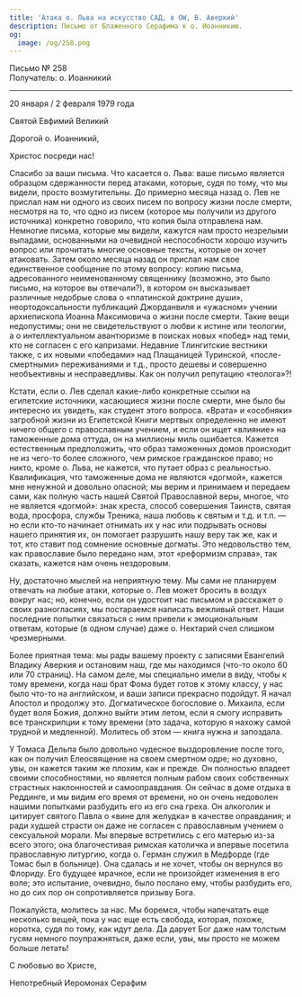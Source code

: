 ```yaml
---
title: 'Атака о. Льва на искусство САД, в OW, В. Аверкий'
description: Письмо от Блаженного Серафима к о. Иоанникию.
og:
  image: /og/258.png
---
```


<div style={{textAlign:'right', fontFamily:'monospace'}}>Письмо № 258</div>
<div style={{textAlign:'left', fontFamily:'monospace'}}>Получатель: о. Иоанникий</div>

---

20 января / 2 февраля 1979 года

Святой Евфимий Великий

Дорогой о. Иоанникий,

Христос посреди нас!

Спасибо за ваши письма. Что касается о. Льва: ваше письмо является образцом сдержанности перед атаками, которые, судя по тому, что мы видели, просто возмутительны. До примерно месяца назад о. Лев не прислал нам ни одного из своих писем по вопросу жизни после смерти, несмотря на то, что одно из писем (которое мы получили из другого источника) конкретно говорило, что копия была отправлена нам. Немногие письма, которые мы видели, кажутся нам просто незрелыми выпадами, основанными на очевидной неспособности хорошо изучить вопрос или прочитать многие основные тексты, которые он хочет атаковать. Затем около месяца назад он прислал нам свое единственное сообщение по этому вопросу: копию письма, адресованного неименованному священнику (возможно, это было письмо, на которое вы отвечали?), в котором он высказывает различные недобрые слова о «платинской доктрине души», неортодоксальности публикаций Джорданвиля и «ужасном» учении архиепископа Иоанна Максимовича о жизни после смерти. Такие вещи недопустимы; они не свидетельствуют о любви к истине или теологии, а о интеллектуальном авантюризме в поисках новых «побед» над теми, кто не согласен с его капризами. Недавние Тлингитские вестники также, с их новыми «победами» над Плащаницей Туринской, «после-смертными» переживаниями и т.д., просто дешевы и совершенно необъективны и несправедливы. Как он получил репутацию «теолога»?!

Кстати, если о. Лев сделал какие-либо конкретные ссылки на египетские источники, касающиеся жизни после смерти, мне было бы интересно их увидеть, как студент этого вопроса. «Врата» и «особняки» загробной жизни из Египетской Книги мертвых определенно не имеют ничего общего с православным учением, и если он ищет «влияние» на таможенные дома оттуда, он на миллионы миль ошибается. Кажется естественным предположить, что образ таможенных домов происходит не из чего-то более сложного, чем римское гражданское право; но никто, кроме о. Льва, не кажется, что путает образ с реальностью. Квалификация, что таможенные дома не являются «догмой», кажется мне ненужной и довольно опасной; мы верим и принимаем и передаем сами, как полную часть нашей Святой Православной веры, многое, что не является «догмой»: знак креста, способ совершения Таинств, святая вода, просфора, службы Треника, наша любовь к святым и т.д. и т.п. — но если кто-то начинает отнимать их у нас или подрывать основы нашего принятия их, он помогает разрушить нашу веру так же, как и тот, кто ставит под сомнение основные догматы. Это недовольство тем, как православие было передано нам, этот «реформизм справа», так сказать, кажется нам очень нездоровым.

Ну, достаточно мыслей на неприятную тему. Мы сами не планируем отвечать на любые атаки, которые о. Лев может бросить в воздух вокруг нас; но, конечно, если он удостоит нас письмом и расскажет о своих разногласиях, мы постараемся написать вежливый ответ. Наши последние попытки связаться с ним привели к эмоциональным ответам, которые (в одном случае) даже о. Нектарий счел слишком чрезмерными.

Более приятная тема: мы рады вашему проекту с записями Евангелий Владикy Аверкия и остановим наш, где мы находимся (что-то около 60 или 70 страниц). На самом деле, мы специально имели в виду, чтобы к тому времени, когда наш брат Фома будет готов к этому классу, у нас было что-то на английском, и ваши записи прекрасно подойдут. Я начал Апостол и продолжу это. Догматическое богословие о. Михаила, если будет воля Божия, должно выйти этим летом, если я смогу исправить все транскрипции к тому времени (это задача, которую я нахожу самой трудной и медленной). Молитесь об этом — книга нужна и запоздала.

У Томаса Дельпа было довольно чудесное выздоровление после того, как он получил Елеосвящение на своем смертном одре; но духовно, увы, он кажется таким же плохим, как и прежде. Он полностью владеет своими способностями, но является полным рабом своих собственных страстных наклонностей и самооправдания. Он сейчас в доме отдыха в Реддинге, и мы видим его время от времени, но он очень недоволен нашими попытками разбудить его из его сна греха. Он алкоголик и цитирует святого Павла о «вине для желудка» в качестве оправдания; и ради худшей страсти он даже не согласен с православным учением о сексуальной морали. Мы впервые встретились с его матерью из-за всего этого; она благочестивая римская католичка и впервые посетила православную литургию, когда о. Герман служил в Медфорде (где Томас был в больнице). Она сдалась и не хочет, чтобы он вернулся во Флориду. Его будущее мрачное, если не произойдет изменения в его воле; это испытание, очевидно, было послано ему, чтобы разбудить его, но до сих пор он сопротивляется призыву Бога.

Пожалуйста, молитесь за нас. Мы боремся, чтобы напечатать еще несколько вещей, пока у нас еще есть свобода, которая, похоже, коротка, судя по тому, как идут дела. Да дарует Бог даже нам толстым гусям немного поупражняться, даже если, увы, мы просто не можем больше летать!

С любовью во Христе,

Непотребный Иеромонах Серафим